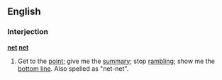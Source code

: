==English==

===Interjection===
'''[[net]] [[net]]'''

# {{finance|jocular}} Get to the [[point]]; give me the [[summary]]; stop [[rambling]]; show me the [[bottom line]].  Also spelled as "net-net".